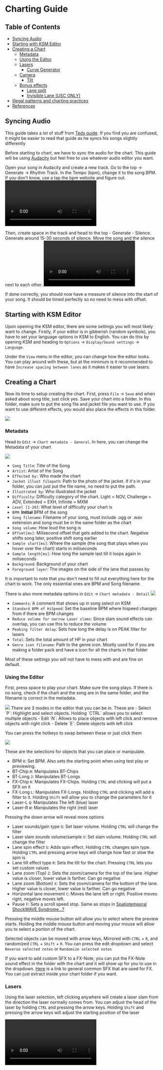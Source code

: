 
# Charting Guide

## Table of Contents
- [Syncing Audio](#syncing-audio)
- [Starting with KSM Editor](#starting-with-ksm-editor)
- [Creating a Chart](#creating-a-chart)
    - [Metadata](#metadata)
    - [Using the Editor](#using-the-editor)
    - [Lasers](#lasers)
        - [Curve Generator](#curve-generator)
    - [Camera](#camera)
        - [Tilt](#tilt)
    - [Bonus effects](#bonus-effects)
        - [Lane split](#lane-split)
        - [Invisible Lane (USC ONLY)](#invisible-lane-usc-only)
- [Illegal patterns and charting practices](#illegal-patterns-and-charting-practices)
- [References](#references)

## Syncing Audio
<Callout>This guide takes a lot of stuff from [Teds guide](https://docs.google.com/document/d/1rDpndXsPxBsGQi_DkUmqAxq0PrmXjrPCWnK_zk639kQ/edit?tab=t.0#heading=h.z7y5vobdqtty). If you find you are confused, it might be easier to read that guide as he syncs his songs slightly differently </Callout>

Before starting to chart, we have to sync the audio for the chart. This guide will be using [Audacity](https://www.audacityteam.org/) but feel free to use whatever audio editor you want.

Open your song in Audacity and create a new track. Go to the top -> Generate -> Rhythm Track. In the Tempo (bpm), change it to the song BPM. If you don't know, use a tap the bpm website and figure out.
<Video src="/charting/guide/firstpart.webm"/>

Then, create space in the track and head to the top - Generate - Silence. Generate around 15-30 seconds of silence. Move the song and the silence next to each other.
<Video src="/charting/guide/secondpart.webm"/>
Now, you need to line up the 2nd measure to the first downbeat of the song. The 2nd measure is the 2nd big tick in BPM track. You can zoom in holding Alt to get really close line it up perfectly. If you find that the 2nd measure is not enough, you can use the 3rd measure as well. The video below uses 
<Video src="/charting/guide/thirdpart.webm"/>
Then, delete the silence in the beginning so the rhythm track is at the start. After it is lined up with your song, you can now delete the rhythm track and export as a **WAV or OGG**. Also, export as 44100Hz or else chart effects will be messed up. Do not use MP4
<Video src="/charting/guide/fourpart.webm"/>


If done correctly, you should now have a measure of silence into the start of your song. It should be timed perfectly so no need to mess with offset.

## Starting with KSM Editor
Upon opening the KSM editor, there are some settings you will most likely want to change. Firstly, if your editor is in gibberish (random symbols), you have to set your language options in KSM to English. You can do this by opening KSM and heading to `Options` -> `Display/Sound settings` -> `Language`.

Under the `View` menu in the editor, you can change how the editor looks. You can play around with these, but at the minimum is it recommended to have `Increase spacing between lanes` as it makes it easier to use lasers.


## Creating a Chart
Now its time to setup creating the chart. First, press `File` -> `Save` and when asked about song title, just click yes. Save your chart into a folder. In this folder, make sure to put the song file and jacket file you want to use. If you want to use different effects, you would also place the effects in this folder. 

<Image src="/charting/guide/examplefoldersetup.png" caption="Example Folder Setup"/>

### Metadata
Head to `Edit` -> `Chart metadata - General`. In here, you can change the Metadata of your chart

<Image src="/charting/guide/blankmetadata.png" caption="Blank Metadata General"/>

- `Song Title`: Title of the Song
- `Artist`: Artist of the Song
- `Effected by:` Who made the chart
- `Jacket illust filepath`: Path to the photo of the jacket. If it's in your folder, you can just put the file name, no need to put the path.
- `Illustrated by`: Who illustrated the jacket
- `Difficulty`: Difficulty category of the chart. Light = NOV, Challenge = ADV, Extended = EXH, Infinite = MXM
- `Level [1-20]`: What level of difficulty your chart is
- `BPM`: **Initial** BPM of the song
- `Song filename`: Filename of your song, must include .ogg or .wav extension and song must be in the same folder as the chart
- `Song volume`: How loud the song is
- `Offset[ms]`: Milisecond offset that gets added to the chart. Negative shifts song later, positive shift song earlier
- `Sample start[ms]`: Where the sample (the song that plays when you hover over the chart) starts in miliseconds
- `Sample length[ms]`: How long the sample last till it loops again in miliseconds
- `Background`: Background of your chart
- `Foreground layer`: The images on the side of the lane that passes by

It is important to note that you don't need to fill out everything here for the chart to work. The only essiential ones are BPM and Song filename.


There is also more metadata options in `Edit` -> `Chart metadata - Detail`
<Image src="/charting/guide/blankmetadatadetail.png" caption="Blank Metadata Detail"/>

- `Comments`: A comment that shows up in song select on KSM
- `Standard BPM of HiSpeed`: Set the baseline BPM where hispeed changes from if there are BPM changes
- `Reduce volume for narrow Laser slams`: Since slam sound effects can overlap, you can use this to reduce the volume
- `Peaking filter delay`: Sets how long the delay is on PEAK filter for lasers
- `Total`: Sets the total amount of HP in your chart
- `Genre icon filename`: Path to the genre icon. Mostly used for if you are making a folder pack and have a icon for all the charts in that folder

Most of these settings you will not have to mess with and are fine on default. 

### Using the Editor
First, press space to play your chart. Make sure the song plays. If there is no song, check if the chart and the song are in the same folder, and the filename is correct in the metadata.

<Image src="/charting/guide/modes.png" caption="Modes"/>
There are 3 modes in the editor that you can be in. These are
- Select `P`: Highlight and select objects. Holding `CTRL` allows you to select multiple objects
- Edit `N`: Allows to place objects with left click and remove objects with right click
- Delete `E`: Delete objects with left click

You can press the hotkeys to swap between these or just click them

<Image src="/charting/guide/selections.png" caption="Selections"/>

These are the selections for objects that you can place or manipulate. 
- BPM `O`: Set BPM. Also sets the starting point when using test play or previewing. 
- BT-Chip `H`: Manipulates BT-Chips
- BT-Long `J`: Manipulates BT-Longs
- FX-Chip `K`: Manipulates FX-Chips. Holding `CTRL` and clicking will put a SFX on it
- FX-Long `L`: Manipulates FX-Longs. Holding `CTRL` and clicking will add a filter to it. Holding `Shift` will allow you to change the parameters for it
- Laser-L `Q`: Manipulates The left (blue) laser
- Laser-R `W`: Manipulates the right (red) laser

Pressing the down arrow will reveal more options
- Laser sounds/gain type `G`: Set laser volume. Holding `CTRL` will change the filter
- Laser slam sounds volume/sample `V`: Set slam volume. Holding `CTRL` will change the filter
- Lane spin effect `S`: Adds spin effect. Holding `CTRL` changes spin type. Holding `CTRL` and pressing arrow keys will change how fast or slow the spin is
- Lane tilt effect type `R`: Sets the tilt for the chart. Pressing `CTRL` lets you set custom values
- Lane zoom (Top) `Z`: Sets the zoom/camera for the top of the lane. Higher value is closer, lower value is farther. Can go negative
- Lane zoom (Bottom) `X`: Sets the zoom/camera for the bottom of the lane. Higher value is closer, lower value is farther. Can go negative
- Horizontal lane movement `C`: Moves the lane left or right. Positive moves right, negative moves left.
- Pause `F`: Sets a scroll speed stop. Same as stops in [Spatiotemporal ShockWAVE Syndrome...?](https://sdvx.in/05/05153m.htm)


Pressing the middle mouse button will allow you to select where the preview starts. Holding the middle mouse button and moving your mouse will allow you to select a portion of the chart.

Selected objects can be moved with arrow keys, Mirrored with `CTRL` + `R`, and randomized `CTRL` + `Shift` + `R`. You can press the edit dropdown and select `Reverse selected notes` or `Randomize selected notes`

If you want to add custom SFX to a FX-Note, you can put the FX-Note sound effect in the folder with the chart and it will show up for you to use in the dropdown. [Here](https://cdn.discordapp.com/attachments/547411265677557771/660121945488228363/sfx.rar?ex=68c8c6b8&is=68c77538&hm=e5e214ac87a2cfd85d1b7b72883d2f2e7594d241471525a193fc2f091ca2a7ce&) is a link to general common SFX that are used for FX. You can just extract inside your chart folder if you want.

### Lasers
Using the laser selection, left clicking anywhere will create a laser slam from the direction the laser normally comes from. You can adjust the head of the laser by holding `CTRL` and pressing the arrow keys. Holding `Shift` and pressing the arrow keys will adjust the starting position of the laser

<Video src="/charting/guide/editinglasers.webm" vertical="true" size="h-50"/>

Holding left click and dragging will allow you to create a long laser from the direction the laser normally comes from. Holding `CTRL` will allow you to start a laser from anywhere.
<Video src="/charting/guide/placinglasers.webm" vertical="true" size="h-75"/>

You can give a laser extended range by holding `CTRL` and `Shift` while placing the laser. You can also make a laser have extended range by holding `CTRL` and `Shift` then left clicking on a laser
<Video src="/charting/guide/extendedlaser.webm" vertical="true" size="h-75"/>

#### Curve Generator
There is a curve generator that you can use to easily make curves. While it is mostly in japanese, it is pretty easy to use once you understand it.

First, head to the [curve generator website](http://64bitosx.web.fc2.com/easeinout/run_ja.html)

<Image src="/charting/guide/curvegenerator.png"/>

Above is a translation of how this works. If you don't understand how lasers work in KSM, I would recommend reading a little bit [here](/charting/kshfile#laser) before continuing. 

At the top you can see the laser range. The first section, or range, is the range/how far left and right the laser goes. For example, in this image, the laser will start at `0`, or the far left and go to `o` or the far right. If I would want it to end in the middle, I would change the `o` to something around `P`.

Length is the subdivision of the notes and how many notes it will last. In this image, the 24 represents that the laser is on a 24th note. The next number, 12, says how many notes the laser will last. So, in this example, the laser would last half the measure, since its 12 notes of the 24th.

Time sig is the time signature of the laser.

Shape is the shape of the laser.

Ending is if you want the curve to end/fully curve, you can check this box to create the full shape (as shown in the icon).

Knob decides which knob to use.

Once you have your settings setup, press Generate and Copy.

Head to your chart and make a comment where you would like to put this laser. Using the edit tool with the BPM selection, holding `Shift` and `CTRL` and clicking on where you want the laser will open the comment window. Write a comment that you will remember. This will be your "mark" in the KSH file.

<Image src="/charting/guide/lanecomment.png" caption="What the comment will look like in KSH editor"/>

Now, open your .ksh chart in a text editor. It should look something like this 

```jsx
title=sdvx.org
artist=mason
effect=mason
jacket=.jpg
illustrator=mason
difficulty=extended
level=1
t=100
m=joyeuse.wav
mvol=75
o=0
bg=desert
layer=arrow
po=0
plength=10
pfiltergain=50
filtertype=peak
chokkakuautovol=0
chokkakuvol=50
ver=171
--
beat=4/4
0000|00|--
--
...
```

You can ignore most of this and press `CTRL` + `F` or whatever hotkey your find is and search for your comment.
```jsx
--
//Mark here!
0001|00|--
0000|02|--
0010|00|--
0100|00|--
0000|20|--
1000|00|--
0001|00|--
0000|02|--
--
```
Heres what mine looks like. Now, copy and paste what you got from the website into here. This will replace this whole measure with this laser. Note that anything else you placed in these measures will be replaced.

### Camera
In KSM you can adjust the Top or Bottom of the camera. The top moves the camera around the edge of the circle. Positive moves clockwise while negative moves counter clockwise. Bottom changes the size of the circle, or the radius. A negative value increases the radius while portative decreases the radius. Here is a photo demonstration and videos of how this works.

<Image src="/charting/guide/camera.png" caption="From Ted's guide"/>

Top camera going from -100:100
<Video src="/charting/guide/topcamera.webm"/>

Bottom camera going from -100:100
<Video src="/charting/guide/bottomcamera.webm"/>

While I use the range -100:100 in the video, you can use numbers much bigger then that if you need.

#### Tilt
There is also tilt. Upon just left clicking you will have 7 options. The `KEEP` options just hold the current position of the tilt, so the tilt isn't effected by new lasers. 
<Image src="/charting/guide/normaltilt.png" caption="Normal tilt"/>
<Image src="/charting/guide/biggertilt.png" caption="Bigger tilt"/>
<Image src="/charting/guide/biggesttilt.png" caption="Biggest tilt"/>

Upon holding `CTRL` and left clicking, you can add a custom value to the tilt. This works similar to the camera.

For what the values of manual tilt mean:

- Normal tilt = 100
- Bigger tilt = 175
- Biggest tilt = 250

### Bonus effects
#### Lane split
You can create a lane split effect similar to [666](https://sdvx.in/05/05186m.htm). Using the edit tool with the BPM selection, holding `Shift` and `CTRL` and clicking on where you want the lane split will open the comment window. Write a comment that you will remember. This will be your "mark" in the KSH file.

<Image src="/charting/guide/lanecomment.png" caption="What the comment will look like in KSH editor"/>

Now, open your .ksh chart in a text editor. It should look something like this 

```jsx
title=sdvx.org
artist=mason
effect=mason
jacket=.jpg
illustrator=mason
difficulty=extended
level=1
t=100
m=joyeuse.wav
mvol=75
o=0
bg=desert
layer=arrow
po=0
plength=10
pfiltergain=50
filtertype=peak
chokkakuautovol=0
chokkakuvol=50
ver=171
--
beat=4/4
0000|00|--
--
...
```

You can ignore most of this and press `CTRL` + `F` or whatever hotkey your find is and search for your comment.
```jsx
--
//Mark here!
0001|00|--
0000|02|--
0010|00|--
0100|00|--
0000|20|--
1000|00|--
0001|00|--
0000|02|--
--
```
Heres what mine looks like. Under the comment, place `center_split=(value)` replacing `(value)` with whatever number you want. The bigger the number the bigger the lane split. So, for example, if I wanted a 50 lane split it would look like 
```jsx
--
//Mark here!
center_split=50
0001|00|--
0000|02|--
0010|00|--
0100|00|--
0000|20|--
1000|00|--
0001|00|--
0000|02|--
--
```
This will not show up in the editor, but will be there when you test play. Your comment will mark where it is in the editor, but you can also remove the comment line if you like.

#### Invisible Lane (USC ONLY)
You can add a invisible lane similar to [Lachryma](https://sdvx.in/03/03242m.htm). This is a USC only effect and will not show in KSM. Using the edit tool with the BPM selection, holding `Shift` and `CTRL` and clicking on where you want the invisible lane will open the comment window. Write a comment that you will remember. This will be your "mark" in the KSH file.

<Image src="/charting/guide/lanecomment.png" caption="What the comment will look like in KSH editor"/>

Now, open your .ksh chart in a text editor. It should look something like this 

```jsx
title=sdvx.org
artist=mason
effect=mason
jacket=.jpg
illustrator=mason
difficulty=extended
level=1
t=100
m=joyeuse.wav
mvol=75
o=0
bg=desert
layer=arrow
po=0
plength=10
pfiltergain=50
filtertype=peak
chokkakuautovol=0
chokkakuvol=50
ver=171
--
beat=4/4
0000|00|--
--
...
```

You can ignore most of this and press `CTRL` + `F` or whatever hotkey your find is and search for your comment.
```jsx
--
//Mark here!
0001|00|--
0000|02|--
0010|00|--
0100|00|--
0000|20|--
1000|00|--
0001|00|--
0000|02|--
--
```
Heres what mine looks like. Under the comment, place `lane_toggle=(value)` replacing `(value)` with whatever number you want. Placing another one of these comments will make the lane reappear. The value is how long it takes to disappear or reappear. Lower means it will disappear quicker
```jsx
--
//Mark here!
lane_toggle=50
0001|00|--
0000|02|--
0010|00|--
0100|00|--
0000|20|--
1000|00|--
0001|00|--
0000|02|--
--
```
This will not show up in the editor, but will be there when you test play. Your comment will mark where it is in the editor, but you can also remove the comment line if you like.

## Illegal patterns and charting practices
Since you can do (mostly) anything in KSM, you can accidentally (or purposely) make patterns that are [illegal](terminology/patterns#illegal) or questionable. In general, anything that is using both lasers and buttons at the same time is illegal. 

<Image src="/charting/guide/illegal.png"/>

While you *can* do this, note that, in general, it's a bad idea.

Sometime you can make a pattern that is too fast for your hands to get to the knobs comfortably. For example:
<Image src="/charting/guide/illegal2.png"/>

These are uncomfortable to play because the transition from the note to the laser is too fast. The rule of thumb is
<div className="text-center">
**Every 125 BPM, double the spacing required**
</div>

So, for example: 0-125 = 16th minimum, 125-250BPM = 8th minimum.

This isn't a hard set rule and just depends on the situation. The best way to know if you have a bad pattern is to play it if you can.

## References
- [Teds guide](https://docs.google.com/document/d/1rDpndXsPxBsGQi_DkUmqAxq0PrmXjrPCWnK_zk639kQ/edit?tab=t.0#heading=h.z7y5vobdqtty)
- [Curve Generator](http://64bitosx.web.fc2.com/easeinout/run_ja.html)
